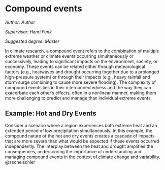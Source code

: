 # Compound events {#ce}

*Author: Author*

*Supervisor: Henri Funk*

*Suggested degree: Master*

In climate research, a compound event refers to the combination of multiple extreme weather or climate events occurring simultaneously or successively, leading to significant impacts on the environment, society, or economy. These events can be related either through meteorological factors (e.g., heatwaves and drought occurring together due to a prolonged high-pressure system) or through their impacts (e.g., heavy rainfall and storm surge combining to cause more severe flooding). The complexity of compound events lies in their interconnectedness and the way they can exacerbate each other's effects, often in a nonlinear manner, making them more challenging to predict and manage than individual extreme events.

## Example: Hot and Dry Events

Consider a scenario where a region experiences both extreme heat and an extended period of low precipitation simultaneously. In this example, the compound nature of the hot and dry events creates a cascade of impacts that are more severe than what would be expected if these events occurred independently. The interplay between the heat and drought amplifies the consequences, underscoring the importance of understanding and managing compound events in the context of climate change and variability.
@zscheischler

